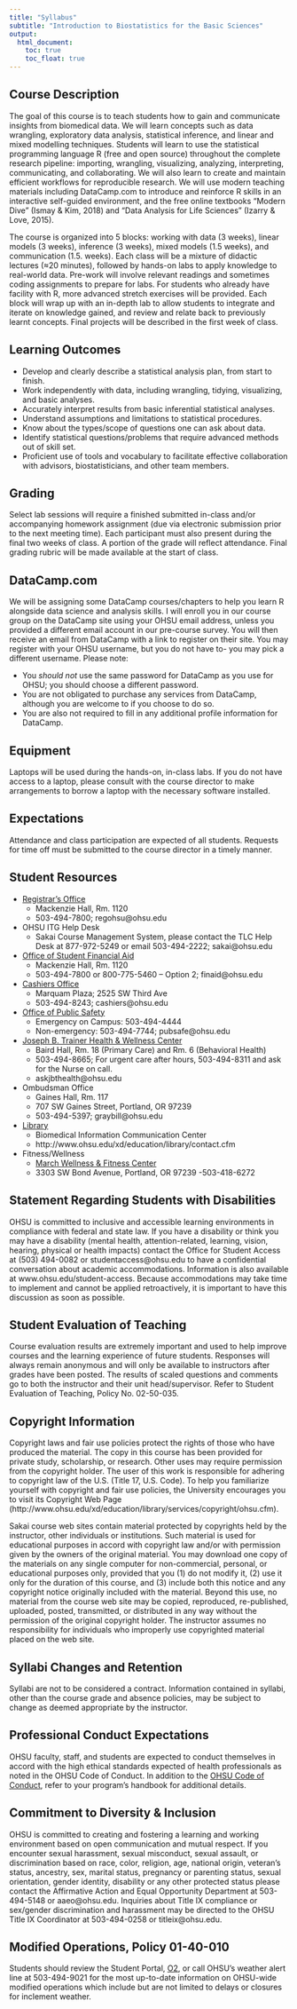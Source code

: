 ```yaml
---
title: "Syllabus"
subtitle: "Introduction to Biostatistics for the Basic Sciences"
output:
  html_document:
    toc: true
    toc_float: true
---
```


## Course Description

The goal of this course is to teach students how to gain and communicate insights from biomedical data. We will learn concepts such as data wrangling, exploratory data analysis, statistical inference, and linear and mixed modelling techniques. Students will learn to use the statistical programming language R (free and open source) throughout the complete research pipeline: importing, wrangling, visualizing, analyzing, interpreting, communicating, and collaborating. We will also learn to create and maintain efficient workflows for reproducible research. We will use modern teaching materials including DataCamp.com to introduce and reinforce R skills in an interactive self-guided environment, and the free online textbooks “Modern Dive” (Ismay & Kim, 2018) and “Data Analysis for Life Sciences” (Izarry & Love, 2015). 

The course is organized into 5 blocks: working with data (3 weeks), linear models (3 weeks), inference (3 weeks), mixed models (1.5 weeks), and communication (1.5. weeks). Each class will be a mixture of didactic lectures (≈20 minutes), followed by hands-on labs to apply knowledge to real-world data. Pre-work will involve relevant readings and sometimes coding assignments to prepare for labs. For students who already have facility with R, more advanced stretch exercises will be provided. Each block will wrap up with an in-depth lab to allow students to integrate and iterate on knowledge gained, and review and relate back to previously learnt concepts. Final projects will be described in the first week of class.

## Learning Outcomes

-	Develop and clearly describe a statistical analysis plan, from start to finish.
-	Work independently with data, including wrangling, tidying, visualizing, and basic analyses.
-	Accurately interpret results from basic inferential statistical analyses.
-	Understand assumptions and limitations to statistical procedures.
-	Know about the types/scope of questions one can ask about data.
-	Identify statistical questions/problems that require advanced methods out of skill set.
-	Proficient use of tools and vocabulary to facilitate effective collaboration with advisors, biostatisticians, and other team members.

## Grading

Select lab sessions will require a finished submitted in-class and/or accompanying homework assignment (due via electronic submission prior to the next meeting time). Each participant must also present during the final two weeks of class. A portion of the grade will reflect attendance. Final grading rubric will be made available at the start of class.

## DataCamp.com

We will be assigning some DataCamp courses/chapters to help you learn R alongside data science and analysis skills. I will enroll you in our course group on the DataCamp site using your OHSU email address, unless you provided a different email account in our pre-course survey. You will then receive an email from DataCamp with a link to register on their site. You may register with your OHSU username, but you do not have to- you may pick a different username. Please note:

- You *should not* use the same password for DataCamp as you use for OHSU; you should choose a different password. 
- You are not obligated to purchase any services from DataCamp, although you are welcome to if you choose to do so. 
- You are also not required to fill in any additional profile information for DataCamp.

## Equipment

Laptops will be used during the hands-on, in-class labs. If you do not have access to a laptop, please consult with the course director to make arrangements to borrow a laptop with the necessary software installed.

## Expectations

Attendance and class participation are expected of all students. Requests for time off must be submitted to the course director in a timely manner.

## Student Resources 

- [Registrar’s Office](http://www.ohsu.edu/xd/education/student-services/registrar/)
    - Mackenzie Hall, Rm. 1120
    - 503-494-7800; regohsu@ohsu.edu

- OHSU ITG Help Desk 
    - Sakai Course Management System, please contact the TLC Help Desk at 877-972-5249 or email 503-494-2222; sakai@ohsu.edu

- [Office of Student Financial Aid](http://www.ohsu.edu/xd/education/student-services/financial-aid/contact.cfm)
    - Mackenzie Hall, Rm. 1120
    - 503-494-7800 or 800-775-5460 – Option 2; finaid@ohsu.edu

- [Cashiers Office](http://www.ohsu.edu/xd/education/student-services/bursar/services/cashier-office.cfm)
    - Marquam Plaza; 2525 SW Third Ave
    - 503-494-8243; cashiers@ohsu.edu

- [Office of Public Safety](http://www.ohsu.edu/xd/about/services/public-safety/)
    - Emergency on Campus: 503-494-4444
    - Non-emergency: 503-494-7744; pubsafe@ohsu.edu

- [Joseph B. Trainer Health & Wellness Center](http://www.ohsu.edu/xd/education/student-services/joseph-trainer-health-wellness-center/form-policies-resources.cfm)
    - Baird Hall, Rm. 18 (Primary Care) and Rm. 6 (Behavioral Health)
    - 503-494-8665; For urgent care after hours, 503-494-8311 and ask for the Nurse on call. 
    - askjbthealth@ohsu.edu

- Ombudsman Office
    - Gaines Hall, Rm. 117
    - 707 SW Gaines Street, Portland, OR 97239
    - 503-494-5397; graybill@ohsu.edu

- [Library](http://www.ohsu.edu/xd/education/library/)
    - Biomedical Information Communication Center
    - http://www.ohsu.edu/xd/education/library/contact.cfm

- Fitness/Wellness
    - [March Wellness & Fitness Center](http://www.ohsu.edu/xd/about/services/march-wellness/membership/student-membership.cfm) 
    - 3303 SW Bond Avenue, Portland, OR 97239
    -503-418-6272

## Statement Regarding Students with Disabilities

OHSU is committed to inclusive and accessible learning environments in compliance with federal and state law. If you have a disability or think you may have a disability (mental health, attention-related, learning, vision, hearing, physical or health impacts) contact the Office for Student Access at (503) 494-0082 or studentaccess@ohsu.edu to have a confidential conversation about academic accommodations. Information is also available at www.ohsu.edu/student-access. Because accommodations may take time to implement and cannot be applied retroactively, it is important to have this discussion as soon as possible.

## Student Evaluation of Teaching

Course evaluation results are extremely important and used to help improve courses and the learning experience of future students. Responses will always remain anonymous and will only be available to instructors after grades have been posted. The results of scaled questions and comments go to both the instructor and their unit head/supervisor. Refer to Student Evaluation of Teaching, Policy No. 02-50-035.

## Copyright Information

Copyright laws and fair use policies protect the rights of those who have produced the material. The copy in this course has been provided for private study, scholarship, or research.  Other uses may require permission from the copyright holder.  The user of this work is responsible for adhering to copyright law of the U.S. (Title 17, U.S. Code).  To help you familiarize yourself with copyright and fair use policies, the University encourages you to visit its Copyright Web Page (http://www.ohsu.edu/xd/education/library/services/copyright/ohsu.cfm). 

Sakai course web sites contain material protected by copyrights held by the instructor, other individuals or institutions. Such material is used for educational purposes in accord with copyright law and/or with permission given by the owners of the original material.  You may download one copy of the materials on any single computer for non-commercial, personal, or educational purposes only, provided that you (1) do not modify it, (2) use it only for the duration of this course, and (3) include both this notice and any copyright notice originally included with the material.   Beyond this use, no material from the course web site may be copied, reproduced, re-published, uploaded, posted, transmitted, or distributed in any way without the permission of the original copyright holder.  The instructor assumes no responsibility for individuals who improperly use copyrighted material placed on the web site.

## Syllabi Changes and Retention

Syllabi are not to be considered a contract. Information contained in syllabi, other than the course grade and absence policies, may be subject to change as deemed appropriate by the instructor. 

## Professional Conduct Expectations 

OHSU faculty, staff, and students are expected to conduct themselves in accord with the high ethical standards expected of health professionals as noted in the OHSU Code of Conduct.  In addition to the [OHSU Code of Conduct](http://www.ohsu.edu/xd/about/services/integrity/policies/coc.cfm), refer to your program’s handbook for additional details.

## Commitment to Diversity & Inclusion

OHSU is committed to creating and fostering a learning and working environment based on open communication and mutual respect. If you encounter sexual harassment, sexual misconduct, sexual assault, or discrimination based on race, color, religion, age, national origin, veteran’s status, ancestry, sex, marital status, pregnancy or parenting status, sexual orientation, gender identity, disability or any other protected status please contact the Affirmative Action and Equal Opportunity Department at 503-494-5148 or aaeo@ohsu.edu. Inquiries about Title IX compliance or sex/gender discrimination and harassment may be directed to the OHSU Title IX Coordinator at 503-494-0258 or titleix@ohsu.edu.

## Modified Operations, Policy 01-40-010 
Students should review the Student Portal, [O2](https://o2.ohsu.edu/), or call OHSU’s weather alert line at 503-494-9021 for the most up-to-date information on OHSU-wide modified operations which include but are not limited to delays or closures for inclement weather.


